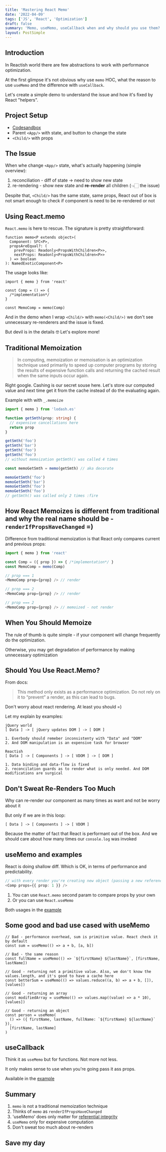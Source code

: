 ```yaml
---
title: 'Mastering React Memo'
date: '2022-04-09'
tags: ['JS', 'React', 'Optimization']
draft: false
summary: 'Memo, useMemo, useCallback when and why should you use them?'
layout: PostSimple
---
```


<TOCInline toc={props.toc} />

## Introduction

In Reactish world there are few abstractions to work with performance optimization.

At the first glimpse it's not obvious why use `memo` HOC, what the reason to use `useMemo` and the difference with `useCallback`.

Let's create a simple demo to understand the issue and how it's fixed by React "helpers".

## Project Setup

- [Codesandbox](https://codesandbox.io/s/demo-react-memo-usememo-usecallback-ucllmy?file=/src/App.tsx)
- Parent `<App/>` with state, and button to change the state
- `<Child/>` with props

## The Issue

When whe change `<App/>` state, what's actually happening (simple overview):

1. reconciliation - diff of state -> need to show new state
2. re-rendering - show new state and **re-render** all children (👈🏻 the issue)

Despite that, `<Child/>` has the same state, same props, React out of box is not smart enough to check if component is need to be re-rendered or not

## Using React.memo

`React.memo` is here to rescue. The signature is pretty straightforward:

```tsx
function memo<P extends object>(
  Component: SFC<P>,
  propsAreEqual?: (
    prevProps: Readonly<PropsWithChildren<P>>,
    nextProps: Readonly<PropsWithChildren<P>>
  ) => boolean
): NamedExoticComponent<P>
```

The usage looks like:

```tsx
import { memo } from 'react'

const Comp = () => {
  /*implementation*/
}

const MemoComp = memo(Comp)
```

And in the demo when I wrap `<Child/>` with `memo(<Child/>)` we don't see unnecessary re-renderers and the issue is fixed.

But devil is in the details 🤓 Let's explore more!

## Traditional Memoization

> In computing, memoization or memoisation is an optimization technique used primarily to speed up computer programs by storing the results of expensive function calls and returning the cached result when the same inputs occur again.

Right google. Cashing is our secret souse here. Let's store our computed value and next time get it from the cache instead of do the evaluating again.

Example with with `_.memoize`

```ts
import { memo } from 'lodash.es'

function getSmth(prop: string) {
  // expensive cancellations here
  return prop
}

getSmth('foo')
getSmth('bar')
getSmth('foo')
getSmth('foo')
// without memoization getSmth() was called 4 times

const memoGetSmth = memo(getSmth) // aka decorate

memoGetSmth('foo')
memoGetSmth('bar')
memoGetSmth('foo')
memoGetSmth('foo')
// getSmth() was called only 2 times :fire
```

## How React Memoizes is different from traditional and why the real name should be - `renderIfPropsHaveChanged` =)

Difference from traditional memoization is that React only compares current and previous props:

```ts
import { memo } from 'react'

const Comp = ({ prop }) => { /*implementation*/ }
const MemoComp = memo(Comp)

// prop === 1
<MemoComp prop={prop} /> // render

// prop === 2
<MemoComp prop={prop} /> // render

// prop === 2
<MemoComp prop={prop} /> // memoized - not render
```

## When You Should Memoize

The rule of thumb is quite simple - if your component will change frequently do the optimization.

Otherwise, you may get degradation of performance by making unnecessary optimization

## Should You Use React.Memo?

From docs:

> This method only exists as a performance optimization. Do not rely on it to “prevent” a render, as this can lead to bugs.

Don't worry about react rendering. At least you should =)

Let my explain by examples:

```
jQuery world
[ Data ] -> [ jQuery updates DOM ] -> [ DOM ]

1. Everbody should remeber inconsistenty with "Data" and "DOM"
2. And DOM manipulation is an expensive task for browser

Reactish
[ Data ] -> [ Components ] -> [ VDOM ] -> [ DOM ]

1. Data binding and data-flow is fixed
2. reconcilation guards as to render what is only needed. And DOM modifications are surgical
```

## Don't Sweat Re-Renders Too Much

Why can re-render our component as many times as want and not be worry about it

But only if we are in this loop:

```
[ Data ] -> [ Components ] -> [ VDOM ]
```

Because the matter of fact that React is performant out of the box. And we should care about how many times our `console.log` was invoked

## useMemo and examples

React is doing shallow diff. Which is OK, in terms of performance and predictability.

```ts
// with every render you're creating new object (passing a new reference)
<Comp props={{ prop: 1 }} />
```

1. You can use `React.memo` second param to compare props by your own
2. Or you can use `React.useMemo`

Both usages in the [example](https://codesandbox.io/s/demo-react-memo-usememo-usecallback-ucllmy?file=/src/App.tsx)

## Some good and bad use cased with useMemo

```tsx
// Bad - performance overhead, sum is primitive value. React check it by default
const sum = useMemo(() => a + b, [a, b])

// Bad - the same reason
const fullName = useMemo(() => `${firstName} ${lastName}`, [firstName, lastName])

// Good - returning not a primitive value. Also, we don't know the values.length, and it's good to have a cache here
const betterSum = useMemo(() => values.reduce((a, b) => a + b, []), [values])

// Good - returning an array
const modifiedArray = useMemo(() => values.map((value) => a * 10), [values])

// Good - returning an object
const person = useMemo(
  () => ({ firstName, lastName, fullName: `${firstName} ${lastName}` }),
  [firstName, lastName]
)
```

## useCallback

Think it as `useMemo` but for functions. Not more not less.

It only makes sense to use when you're going pass it ass props.

Available in the [example](https://codesandbox.io/s/demo-react-memo-usememo-usecallback-ucllmy?file=/src/App.tsx)

## Summary

1. `memo` is not a traditional memoization technique
2. Thinks of `memo` as `renderIfPropsHaveChanged`
3. 'useMemo' does only matter for [referential integrity](https://en.wikipedia.org/wiki/Referential_integrity)
4. `useMemo` only for expensive computation
5. Don't sweat too much about re-renders

## Save my day

<YouTube src="https://www.youtube.com/embed/DEPwA3mv_R8" />
